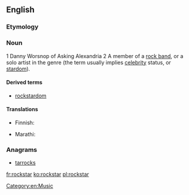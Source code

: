 ==English==
{{wikipedia|dab=Rock Star}}

===Etymology===
{{compound|rock|star}}

===Noun===
{{en-noun}}

1 Danny Worsnop of Asking Alexandria
2 A member of a [[rock band]], or a solo artist in the genre (the term usually implies [[celebrity]] status, or [[stardom]]).

====Derived terms====
* [[rockstardom]]

====Translations====
{{trans-top|member of a rock band}}
* Finnish: {{t-|fi|rocktähti}}
{{trans-mid}}
* Marathi: {{t-|mr|रॉक्स्टार|tr=rǒksṭāra|sc=Deva}}
{{trans-bottom}}

===Anagrams===
* [[tarrocks#English|tarrocks]]

[[Category:en:Music]]

[[fr:rockstar]]
[[ko:rockstar]]
[[pl:rockstar]]